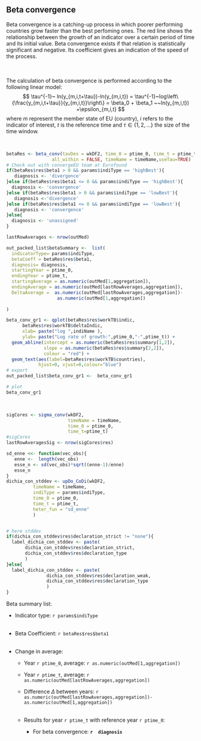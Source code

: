  
 
<br><br>




##  Beta convergence


Beta convergence is a catching-up process in which poorer performing countries grow faster than the best perfoming ones. The red line shows the relationship between the growth of an indicator over a certain period of time and its initial value. Beta convergence exists if that relation is statistically significant and negative. Its coefficient gives an indication of the speed of the process.
 
<br><br> 
The calculation of beta convergence is performed according to the  following linear model:
$$
\tau^{-1}~ ln(y_{m,i,t+\tau})-ln(y_{m,i,t}) = \tau^{-1}~log\left\{\frac{y_{m,i,t+\tau}}{y_{m,i,t}}\right\} = 
 \beta_0 + \beta_1 ~~ln(y_{m,i,t}) +\epsilon_{m,i,t}
$$
where $m$ represent the member state of EU (country), $i$ refers to the indicator
of interest, $t$ is the reference time and $\tau \in \{1,2,\ldots\}$
the size of the time window.  
 
<br>




```r

betaRes <- beta_conv(tavDes = wkDF2, time_0 = ptime_0, time_t = ptime_t, 
                 all_within = FALSE, timeName = timeName,useTau=TRUE)
# Check out with convergeEU team at Eurofound 
if(betaRes$res$beta1 > 0 && params$indiType == 'highBest'){
   diagnosis <- 'divergence'
}else if(betaRes$res$beta1 <= 0 && params$indiType == 'highBest'){
  diagnosis <- 'convergence'
}else if(betaRes$res$beta1 > 0 && params$indiType == 'lowBest'){
   diagnosis <-'divergence'
}else if(betaRes$res$beta1 <= 0 && params$indiType == 'lowBest'){
   diagnosis <- 'convergence'
}else{
  diagnosis <- 'unassigned'
} 

lastRowAverages <- nrow(outMed)

out_packed_list$betaSummary <-  list(
  indicatorType= params$indiType,
  betaCoeff = betaRes$res$beta1,
  diagnosis= diagnosis,
  startingYear = ptime_0,
  endingYear = ptime_t,
  startingAverage = as.numeric(outMed[1,aggregation]),
  endingAverage = as.numeric(outMed[lastRowAverages,aggregation]),
  DeltaAverage =  as.numeric(outMed[lastRowAverages,aggregation])-
                   as.numeric(outMed[1,aggregation])
  
)

beta_conv_gr1 <- qplot(betaRes$res$workTB$indic,
      betaRes$res$workTB$deltaIndic,
      xlab= paste("log ",indiName ),
      ylab= paste("Log rate of growth:",ptime_0,"-",ptime_t)) +
  geom_abline(intercept = as.numeric(betaRes$res$summary[1,2]),
              slope = as.numeric(betaRes$res$summary[2,2]),
              colour = "red") +
  geom_text(aes(label=betaRes$res$workTB$countries),
            hjust=0, vjust=0,colour="blue")
# export
out_packed_list$beta_conv_gr1 <-  beta_conv_gr1

# plot
beta_conv_gr1
```


<br>

```r
sigCores <- sigma_conv(wkDF2, 
                       timeName = timeName, 
                       time_0 = ptime_0, 
                       time_t=ptime_t)
#sigCores
lastRowAveragesSig <- nrow(sigCores$res)

sd_enne <<- function(vec_obs){
   enne <-  length(vec_obs)
   esse_n <- sd(vec_obs)*sqrt((enne-1)/enne)
   esse_n
}
dichia_con_stddev <- upDo_CoDi(wkDF2,
          timeName = timeName,
          indiType = params$indiType,
          time_0 = ptime_0,
          time_t = ptime_t,
          heter_fun = "sd_enne"
          )


# here stddev
if(dichia_con_stddev$res$declaration_strict != "none"){
  label_dichia_con_stddev <- paste(
       dichia_con_stddev$res$declaration_strict,
       dichia_con_stddev$res$declaration_type
       )
}else{
  label_dichia_con_stddev <- paste(
               dichia_con_stddev$res$declaration_weak,
               dichia_con_stddev$res$declaration_type
               )
}

```



 
 

Beta summary list:   

* Indicator type: `r params$indiType`    
<br>
* Beta Coefficient: `r betaRes$res$beta1`  
<br>
* Change in average:    
  
  + Year `r ptime_0`, average:  `r as.numeric(outMed[1,aggregation])`   
  + Year `r ptime_t`, average:  `r as.numeric(outMed[lastRowAverages,aggregation])`     
  + Difference $\Delta$ between years: `r as.numeric(outMed[lastRowAverages,aggregation])-as.numeric(outMed[1,aggregation])`     
<br>  

  * Results for year `r ptime_t` with reference year `r ptime_0`:    
  
      + For beta convergence:  **`r  diagnosis`**     
     
     

           
<br> 
 


               












